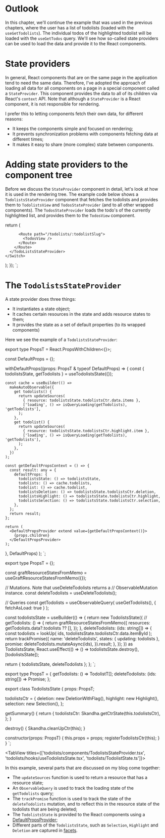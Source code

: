 
# Outlook

In this chapter, we'll continue the example that was used in the previous chapters,
where the user has a list of todolists (loaded with the `useGetTodolists`). The individual
todos of the highlighted todolist will be loaded with the `useGetTodos` query. We'll see how
so-called state providers can be used to load the data and provide it to the React components.

# State providers

In general, React components that are on the same page in the application tend to need the same data.
Therefore, I've adopted the approach of loading all data for all components on a page in a special component
called a `StateProvider`. This component provides the data to all of its children via React's `context` API.
Note that although a `StateProvider` is a React component, it is not responsible for rendering.

I prefer this to letting components fetch their own data, for different reasons:

- It keeps the components simple and focused on rendering;
- It prevents synchronization problems with components fetching data at different times;
- It makes it easy to share (more complex) state between components.

# Adding state providers to the component tree

Before we discuss the `StateProvider` component in detail, let's look at how it is used
in the rendering tree. The example code below shows a `TodolistsStateProvider` component that
fetches the todolists and provides them to `TodolistsView` and `TodosStateProvider`
(and to all other wrapped components). The `TodosStateProvider` loads the todo's of the currently
highlighted list, and provides them to the `TodosView` component.

  return (
    <Switch>
      <TodoListsStateProvider>
        <Route path="/todolists">
          <TodolistsView />

          <Route path="/todolists/:todolistSlug">
            <TodosView />
          </Route>
        </Route>
      </TodoListsStateProvider>
    </Switch>
  );
});
`;

<CodeSnippet
  title="routes/components/UrlRouter.tsx"
  addMb
  code={code1}
/>

# The `TodolistsStateProvider`

A state provider does three things:

- It instantiates a state object;
- It caches certain resources in the state and adds resource states to them;
- It provides the state as a set of default properties (to its wrapped components)

Here we see the example of a `TodolistsStateProvider`:

export type PropsT = React.PropsWithChildren<{}>;

const DefaultProps = {};

  withDefaultProps((props: PropsT & typeof DefaultProps) => {
    const { todolistsState, getTodolists } = useTodolistsState({});

    const cache = useBuilder(() =>
      makeAutoObservable({
        get todolists() {
          return updateSources(
            { resource: todolistsState.todolistsCtr.data.items },
            ['loading', () => isQueryLoading(getTodolists), 'getTodolists'],
          );
        },
        get todolist() {
          return updateSources(
            { resource: todolistsState.todolistsCtr.highlight.item },
            ['loading', () => isQueryLoading(getTodolists), 'getTodolists'],
          );
        },
      })
    );

    const getDefaultPropsContext = () => {
      const result: any = {
        defaultProps: {
          todolistsState: () => todolistsState,
          todolists: () => cache.todolists,
          todolist: () => cache.todolist,
          todolistsDeletion: () => todolistsState.todolistsCtr.deletion,
          todolistsHighlight: () => todolistsState.todolistsCtr.highlight,
          todolistsSelection: () => todolistsState.todolistsCtr.selection,
        },
      };
      return result;
    };

    return (
      <DefaultPropsProvider extend value={getDefaultPropsContext()}>
        {props.children}
      </DefaultPropsProvider>
    );
  }, DefaultProps)
);
`;

export type PropsT = {};

  const graftResourceStatesFromMemo = useGraftResourceStatesFromMemo({});

  // Mutations. Note that useDeleteTodolists returns a
  // ObservableMutation instance.
  const deleteTodolists = useDeleteTodolists();

  // Queries
  const getTodolists = useObservableQuery(
    useGetTodolists(),
    { fetchAsLoad: true }
  );

  const todolistsState = useBuilder(() => {
    return new TodolistsState({
      //
      getTodolists: () => {
        return graftResourceStatesFromMemo({
          resources: getTodolists.data?.todolists ?? [],
        });
      },
      deleteTodolists: (ids: string[]) => {
        const todolists = lookUp(
          ids, todolistsState.todolistsCtr.data.itemById
        );
        return trackPromise({
          name: 'deleteTodolists',
          states: { updating: todolists },
          promise: deleteTodolists.mutateAsync(ids),
        }).result;
      },
    });
  }) as TodolistsState;
  React.useEffect(() => () => todolistsState.destroy(), [todolistsState]);

  return { todolistsState, deleteTodolists };
};
`;

export type PropsT = {
  getTodolists: () => TodolistT[];
  deleteTodolists: (ids: string[]) => Promise<any>;
};

export class TodolistsState {
  props: PropsT;

  todolistsCtr = {
    deletion: new DeletionWithFlag(),
    highlight: new Highlight<TodolistT>(),
    selection: new Selection<TodolistT>(),
  };

  getSummary() {
    return {
      todolistsCtr: Skandha.getCtrState(this.todolistsCtr),
    };
  }

  destroy() {
    Skandha.cleanUpCtr(this);
  }

  constructor(props: PropsT) {
    this.props = props;
    registerTodolistsCtr(this);
  }
}
`;

<TabView titles={['todolists/components/TodolistsStateProvider.tsx', 'todolists/hooks/useTodolistsState.tsx', 'todolists/TodolistState.ts']}>
  <CodeSnippet code={code2} />
  <CodeSnippet code={code3} />
  <CodeSnippet code={code4} />
</TabView>

In this example, several parts that are discussed on my blog come together:

- The `updateSources` function is used to return a resource that has a resource state;
- An `ObservableQuery` is used to track the loading state of the `getTodolists` query;
- The `trackPromise` function is used to track the state of the `deleteTodolists` mutation, and to reflect
  this in the resource state of the todolists that are being deleted;
- The `TodolistsState` is provided to the React components using a [DefaultPropsProvider](/posts/default-props/chapter-1);
- Different parts of the `TodolistsState`, such as `Selection`, `Highlight` and `Deletion` are captured in [facets](/posts/skandha/chapter-1).